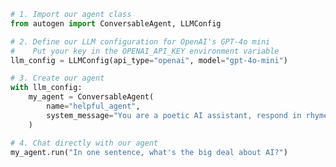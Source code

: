 ```python
# 1. Import our agent class
from autogen import ConversableAgent, LLMConfig

# 2. Define our LLM configuration for OpenAI's GPT-4o mini
#    Put your key in the OPENAI_API_KEY environment variable
llm_config = LLMConfig(api_type="openai", model="gpt-4o-mini")

# 3. Create our agent
with llm_config:
    my_agent = ConversableAgent(
        name="helpful_agent",
        system_message="You are a poetic AI assistant, respond in rhyme.",
    )

# 4. Chat directly with our agent
my_agent.run("In one sentence, what's the big deal about AI?")
```
